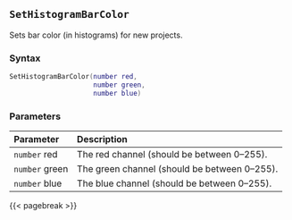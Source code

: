 ## `SetHistogramBarColor`

Sets bar color (in histograms) for new projects.

### Syntax {-}

``` .lua
SetHistogramBarColor(number red,
                     number green,
                     number blue)
```


### Parameters {-}

**Parameter** | **Description**
| :-- | :-- |
|`number` red | The red channel (should be between 0--255). | 
|`number` green | The green channel (should be between 0--255). | 
|`number` blue | The blue channel (should be between 0--255). |


{{< pagebreak >}}
